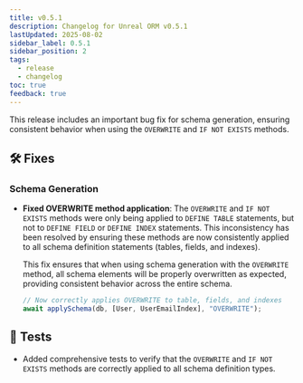 ```yaml
---
title: v0.5.1
description: Changelog for Unreal ORM v0.5.1
lastUpdated: 2025-08-02
sidebar_label: 0.5.1
sidebar_position: 2
tags:
  - release
  - changelog
toc: true
feedback: true
---
```



This release includes an important bug fix for schema generation, ensuring consistent behavior when using the `OVERWRITE` and `IF NOT EXISTS` methods.

## 🛠️ Fixes

### Schema Generation

- **Fixed OVERWRITE method application**: The `OVERWRITE` and `IF NOT EXISTS` methods were only being applied to `DEFINE TABLE` statements, but not to `DEFINE FIELD` or `DEFINE INDEX` statements. This inconsistency has been resolved by ensuring these methods are now consistently applied to all schema definition statements (tables, fields, and indexes).

  This fix ensures that when using schema generation with the `OVERWRITE` method, all schema elements will be properly overwritten as expected, providing consistent behavior across the entire schema.

  ```typescript
  // Now correctly applies OVERWRITE to table, fields, and indexes
  await applySchema(db, [User, UserEmailIndex], "OVERWRITE");
  ```

## 🧪 Tests

- Added comprehensive tests to verify that the `OVERWRITE` and `IF NOT EXISTS` methods are correctly applied to all schema definition types.
